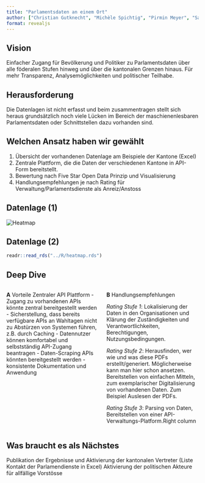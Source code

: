 ```yaml
---
title: "Parlamentsdaten an einem Ort"
author: ["Christian Gutknecht", "Michèle Spichtig", "Pirmin Meyer", "Salim Brüggemann", "Selina Frey", "Stefanie Taepke"]
format: revealjs
---
```


## Vision

Einfacher Zugang für Bevölkerung und Politiker zu Parlamentsdaten über alle föderalen Stufen hinweg und über die kantonalen Grenzen hinaus. Für mehr Transparenz, Analysemöglichkeiten und politischer Teilhabe. 

## Herausforderung

Die Datenlagen ist nicht erfasst und beim zusammentragen stellt sich heraus grundsätzlich noch viele Lücken im Bereich der maschienenlesbaren Parlamentsdaten oder Schnittstellen dazu vorhanden sind. 

## Welchen Ansatz haben wir gewählt

1. Übersicht der vorhandenen Datenlage am Beispiele der Kantone (Excel)
2. Zentrale Plattform, die die Daten der verschiedenen Kantone in API-Form bereitstellt.
3. Bewertung nach Five Star Open Data Prinzip und Visualisierung
4. Handlungsempfehlungen je nach Rating für Verwaltung/Parlamentsdienste als Anreiz/Anstoss

## Datenlage (1)

![](../heatmap-short.gif "Heatmap")

## Datenlage (2)

```r
readr::read_rds("../R/heatmap.rds")
```

## Deep Dive

:::: {.columns}

::: {.column width="50%"}
**A** Vorteile Zentraler API Plattform
- Zugang zu vorhandenen APIs könnte zentral bereitgestellt werden
- Sicherstellung, dass bereits verfügbare APIs an Wahltagen nicht zu Abstürzen von Systemen führen, z.B. durch Caching
- Datennutzer können komfortabel und selbstständig API-Zugang beantragen
- Daten-Scraping APIs könnten bereitgestellt werden
- konsistente Dokumentation und Anwendung
:::

::: {.column width="50%"}
**B** Handlungsempfehlungen

_Rating Stufe 1_: 
Lokalisierung der Daten in den Organisationen und Klärung der Zuständigkeiten und Verantwortlichkeiten, Berechtigungen, Nutzungsbedingungen.
                
_Rating Stufe 2_:
Herausfinden, wer wie und was diese PDFs erstellt/generiert. Möglicherweise kann man hier schon ansetzen. Bereitstellen von einfachen Mitteln, zum exemplarischer Digitalisierung von vorhandenen Daten. Zum Beispiel Auslesen der PDFs. 

_Rating Stufe 3_: Parsing von Daten, Bereitstellen von einer API-Verwaltungs-Platform.Right column
:::

::::

## Was braucht es als Nächstes

Publikation der Ergebnisse und Aktivierung der kantonalen Vertreter (Liste Kontakt der Parlamendienste in Excel)
Aktivierung der politischen Akteure für allfällige Vorstösse
